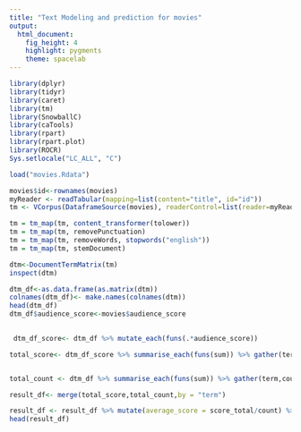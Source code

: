 ```yaml
---
title: "Text Modeling and prediction for movies"
output: 
  html_document: 
    fig_height: 4
    highlight: pygments
    theme: spacelab
---
```




```r
library(dplyr)
library(tidyr)
library(caret)
library(tm)
library(SnowballC)
library(caTools)
library(rpart)
library(rpart.plot)
library(ROCR)
Sys.setlocale("LC_ALL", "C")
```
```r
load("movies.Rdata")


```


```r
movies$id<-rownames(movies)
myReader <- readTabular(mapping=list(content="title", id="id"))
tm <- VCorpus(DataframeSource(movies), readerControl=list(reader=myReader))

tm = tm_map(tm, content_transformer(tolower))
tm = tm_map(tm, removePunctuation)
tm = tm_map(tm, removeWords, stopwords("english"))
tm = tm_map(tm, stemDocument)

dtm<-DocumentTermMatrix(tm)
inspect(dtm)
```

```r
dtm_df<-as.data.frame(as.matrix(dtm))
colnames(dtm_df)<- make.names(colnames(dtm))
head(dtm_df)
dtm_df$audience_score<-movies$audience_score
  
```
```r
 dtm_df_score<- dtm_df %>% mutate_each(funs(.*audience_score))
```

```r
total_score<- dtm_df_score %>% summarise_each(funs(sum)) %>% gather(term,score_total) %>% arrange(desc(score_total))


total_count <- dtm_df %>% summarise_each(funs(sum)) %>% gather(term,count)

result_df<- merge(total_score,total_count,by = "term")

result_df <- result_df %>% mutate(average_score = score_total/count) %>% arrange((desc(average_score))) %>% filter(count>3)
head(result_df)
```

